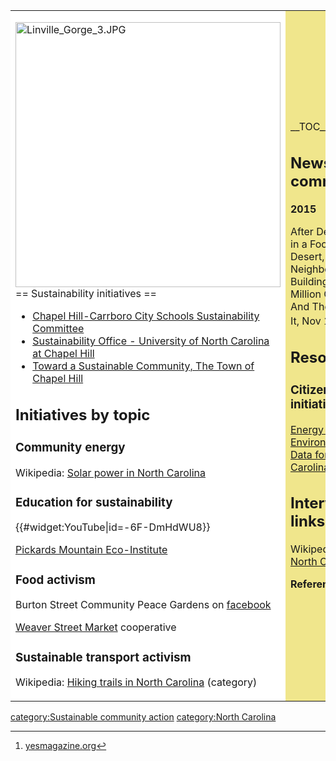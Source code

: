 {| cellpadding="8" cellspacing="0"
|- valign="top" 
| style="background:white" width="52%"|
[[File:Linville Gorge 3.JPG|424px]]<br clear=left>
== Sustainability initiatives ==
*[http://www.chccs.k12.nc.us/groups/sustainability-committee Chapel Hill-Carrboro City Schools Sustainability Committee]
*[http://www.sustainability.unc.edu/ Sustainability Office - University of North Carolina at Chapel Hill]
*[http://www.townofchapelhill.org/index.aspx?page=235 Toward a Sustainable Community, The Town of Chapel Hill]

== Initiatives by topic ==

=== Community energy ===

Wikipedia: [[wikipedia:Solar power in North Carolina|Solar power in North Carolina]]

=== Education for sustainability ===

{{#widget:YouTube|id=-6F-DmHdWU8}}

[http://pickardsmountain.org/ Pickards Mountain Eco-Institute]

=== Food activism ===

Burton Street Community Peace Gardens on [https://www.facebook.com/pages/Burton-Street-Community-Peace-Gardens/78635482114 facebook]

[http://www.weaverstreetmarket.coop/ Weaver Street Market] cooperative

=== Sustainable transport activism ===

Wikipedia: [[wikipedia:Category:Hiking trails in North Carolina|Hiking trails in North Carolina]] (category)

| style="background:khaki" |

__TOC__

== News and comment ==

'''2015'''

After Decades in a Food Desert, These Neighbors Are Building a $2 Million Co-op—And They Own It, Nov 12 <ref>[http://www.yesmagazine.org/new-economy/after-decades-in-a-food-desert-these-neighbors-build-a-2-million-co-op-and-they-own-it-20151112 yesmagazine.org]</ref>

== Resources ==

=== Citizens data initiative ===

[http://www.eia.gov/state/?sid=nc Energy & Environmental Data for North Carolina]

== Interwiki links ==
Wikipedia: [[wikipedia:North Carolina|North Carolina]]


'''References'''
{{Attrib sca ref|North Carolina}}
<references/>
|}


{{scaendmenu}}
[[category:Sustainable community action]]
[[category:North Carolina]]